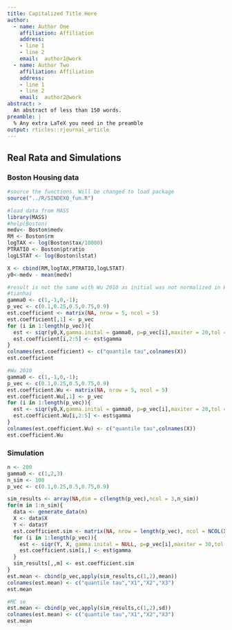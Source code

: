 ```yaml
---
title: Capitalized Title Here
author:
  - name: Author One
    affiliation: Affiliation
    address:
    - line 1
    - line 2
    email:  author1@work
  - name: Author Two
    affiliation: Affiliation
    address:
    - line 1
    - line 2
    email:  author2@work
abstract: >
  An abstract of less than 150 words.
preamble: |
  % Any extra LaTeX you need in the preamble
output: rticles::rjournal_article
---
```


## Real Rata and Simulations

### Boston Housing data

```r
#source the functions. Will be changed to load package
source("../R/SINDEXQ_fun.R")

#load data from MASS
library(MASS)
#help(Boston)
medv<- Boston$medv
RM <- Boston$rm
logTAX <- log(Boston$tax/10000)
PTRATIO <- Boston$ptratio
logLSTAT <- log(Boston$lstat)

X <- cbind(RM,logTAX,PTRATIO,logLSTAT)
y0<-medv - mean(medv)

#result is not the same with Wu 2010 as initial was not normalized in Wu 2010
#tianhai
gamma0 <- c(1,-1,0,-1);
p_vec <- c(0.1,0.25,0.5,0.75,0.9)
est.coefficient <- matrix(NA, nrow = 5, ncol = 5)
est.coefficient[,1] <- p_vec
for (i in 1:length(p_vec)){
  est <- siqr(y0,X,gamma.inital = gamma0, p=p_vec[i],maxiter = 20,tol = 1e-6)
  est.coefficient[i,2:5] <- est$gamma
}
colnames(est.coefficient) <- c("quantile tau",colnames(X))
est.coefficient

```
```r
#Wu 2010
gamma0 <- c(1,-1,0,-1);
p_vec <- c(0.1,0.25,0.5,0.75,0.9)
est.coefficient.Wu <- matrix(NA, nrow = 5, ncol = 5)
est.coefficient.Wu[,1] <- p_vec
for (i in 1:length(p_vec)){
  est <- siqr(y0,X,gamma.inital = gamma0, p=p_vec[i],maxiter = 20,tol = 1e-6, method = "Wu")
  est.coefficient.Wu[i,2:5] <- est$gamma
}
colnames(est.coefficient.Wu) <- c("quantile tau",colnames(X))
est.coefficient.Wu
```

### Simulation


```r
n <- 200
gamma0 <- c(1,2,3)
n_sim <- 100
p_vec <- c(0.1,0.25,0.5,0.75,0.9)

sim_results <- array(NA,dim = c(length(p_vec),ncol = 3,n_sim))
for(m in 1:n_sim){
  data <- generate_data(n)
  X <- data$X
  Y <- data$Y
  est.coefficient.sim <- matrix(NA, nrow = length(p_vec), ncol = NCOL(X))
  for (i in 1:length(p_vec)){
    est <- siqr(Y, X, gamma.inital = NULL, p=p_vec[i],maxiter = 30,tol = 1e-8)
    est.coefficient.sim[i,] <- est$gamma
  }
  sim_results[,,m] <- est.coefficient.sim
}
est.mean <- cbind(p_vec,apply(sim_results,c(1,2),mean))
colnames(est.mean) <- c("quantile tau","X1","X2","X3")
est.mean
```


```r
#MC se
est.mean <- cbind(p_vec,apply(sim_results,c(1,2),sd))
colnames(est.mean) <- c("quantile tau","X1","X2","X3")
est.mean
```




\bibliography{RJreferences}
